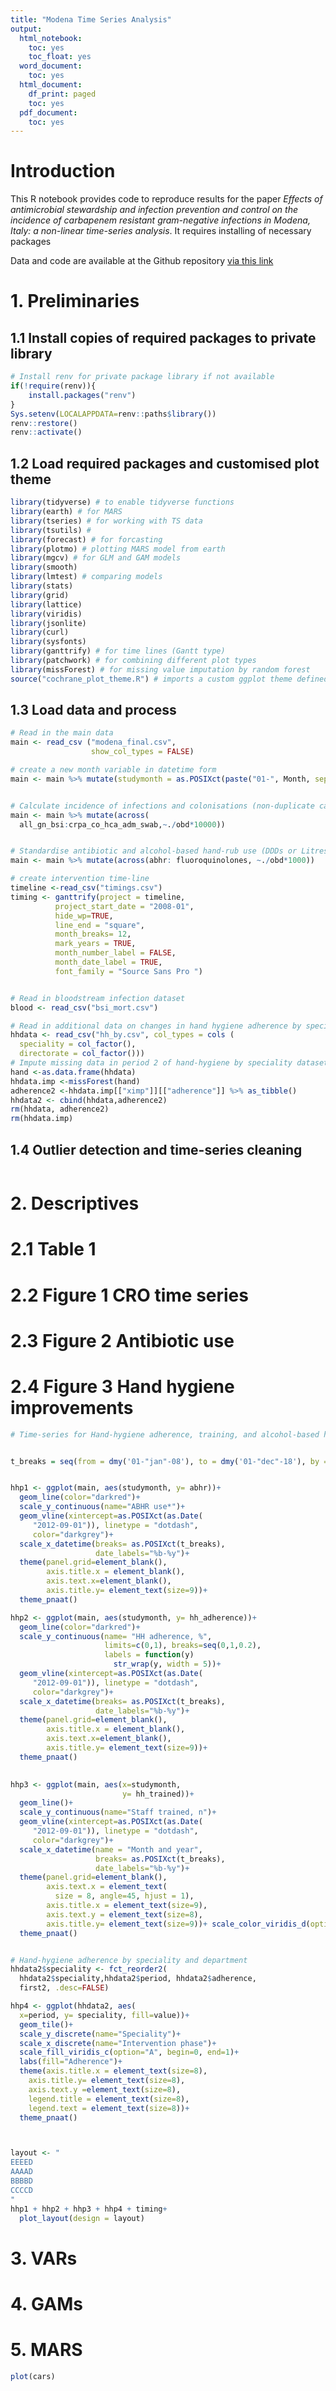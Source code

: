 ```yaml
---
title: "Modena Time Series Analysis"
output:
  html_notebook:
    toc: yes
    toc_float: yes
  word_document:
    toc: yes
  html_document:
    df_print: paged
    toc: yes
  pdf_document:
    toc: yes
---
```


# Introduction
This R notebook provides code to reproduce results for the paper *Effects of antimicrobial stewardship and infection prevention and control on the incidence of carbapenem resistant gram-negative infections in Modena, Italy: a non-linear time-series analysis*. 
It requires installing of necessary packages


Data and code are available at the Github repository
[via this link](https://github.com/TimLawes/modena_carbapenem_resistance)

# 1. Preliminaries
## 1.1 Install copies of required packages to private library
```r

# Install renv for private package library if not available
if(!require(renv)){
    install.packages("renv")
}
Sys.setenv(LOCALAPPDATA=renv::paths$library())
renv::restore()
renv::activate()
```

## 1.2 Load required packages and customised plot theme
```r

library(tidyverse) # to enable tidyverse functions
library(earth) # for MARS
library(tseries) # for working with TS data
library(tsutils) #
library(forecast) # for forcasting
library(plotmo) # plotting MARS model from earth
library(mgcv) # for GLM and GAM models
library(smooth)
library(lmtest) # comparing models 
library(stats)
library(grid)
library(lattice)
library(viridis)
library(jsonlite)
library(curl)
library(sysfonts)
library(ganttrify) # for time lines (Gantt type)
library(patchwork) # for combining different plot types
library(missForest) # for missing value imputation by random forest
source("cochrane_plot_theme.R") # imports a custom ggplot theme defined in other script
```

## 1.3 Load data and process
```r

# Read in the main data
main <- read_csv ("modena_final.csv",
                  show_col_types = FALSE)

# create a new month variable in datetime form
main <- main %>% mutate(studymonth = as.POSIXct(paste("01-", Month, sep = ""), format = "%d-%b-%y"))


# Calculate incidence of infections and colonisations (non-duplicate cases per 10 000 OBDs)
main <- main %>% mutate(across(
  all_gn_bsi:crpa_co_hca_adm_swab,~./obd*10000))


# Standardise antibiotic and alcohol-based hand-rub use (DDDs or Litres per 1000 OBDs)
main <- main %>% mutate(across(abhr: fluoroquinolones, ~./obd*1000))

# create intervention time-line
timeline <-read_csv("timings.csv")
timing <- ganttrify(project = timeline,
          project_start_date = "2008-01",
          hide_wp=TRUE,
          line_end = "square",
          month_breaks= 12,
          mark_years = TRUE,
          month_number_label = FALSE,
          month_date_label = TRUE,
          font_family = "Source Sans Pro ")


# Read in bloodstream infection dataset
blood <- read_csv("bsi_mort.csv")

# Read in additional data on changes in hand hygiene adherence by speciality
hhdata <- read_csv("hh_by.csv", col_types = cols (
  speciality = col_factor(),
  directorate = col_factor()))
# Impute missing data in period 2 of hand-hygiene by speciality dataset
hand <-as.data.frame(hhdata)
hhdata.imp <-missForest(hand)
adherence2 <-hhdata.imp[["ximp"]][["adherence"]] %>% as_tibble()
hhdata2 <- cbind(hhdata,adherence2)
rm(hhdata, adherence2)
rm(hhdata.imp)

```

## 1.4 Outlier detection and time-series cleaning
```r

```

# 2. Descriptives

# 2.1 Table 1
# 2.2 Figure 1 CRO time series
# 2.3 Figure 2 Antibiotic use
# 2.4 Figure 3 Hand hygiene improvements
```r

# Time-series for Hand-hygiene adherence, training, and alcohol-based hand-rub use (Litres per 1000 OBDs)


t_breaks = seq(from = dmy('01-"jan"-08'), to = dmy('01-"dec"-18'), by = '12 months')


hhp1 <- ggplot(main, aes(studymonth, y= abhr))+
  geom_line(color="darkred")+
  scale_y_continuous(name="ABHR use*")+
  geom_vline(xintercept=as.POSIXct(as.Date(
     "2012-09-01")), linetype = "dotdash", 
     color="darkgrey")+
  scale_x_datetime(breaks= as.POSIXct(t_breaks),
                   date_labels="%b-%y")+
  theme(panel.grid=element_blank(), 
        axis.title.x = element_blank(),
        axis.text.x=element_blank(),
        axis.title.y= element_text(size=9))+
  theme_pnaat()

hhp2 <- ggplot(main, aes(studymonth, y= hh_adherence))+
  geom_line(color="darkred")+
  scale_y_continuous(name= "HH adherence, %",
                     limits=c(0,1), breaks=seq(0,1,0.2),
                     labels = function(y)
                       str_wrap(y, width = 5))+
  geom_vline(xintercept=as.POSIXct(as.Date(
     "2012-09-01")), linetype = "dotdash", 
     color="darkgrey")+
  scale_x_datetime(breaks= as.POSIXct(t_breaks),
                   date_labels="%b-%y")+
  theme(panel.grid=element_blank(), 
        axis.title.x = element_blank(),
        axis.text.x=element_blank(),
        axis.title.y= element_text(size=9))+
  theme_pnaat()
    

hhp3 <- ggplot(main, aes(x=studymonth, 
                         y= hh_trained))+
  geom_line()+
  scale_y_continuous(name="Staff trained, n")+
  geom_vline(xintercept=as.POSIXct(as.Date(
     "2012-09-01")), linetype = "dotdash", 
     color="darkgrey")+
  scale_x_datetime(name = "Month and year", 
                   breaks= as.POSIXct(t_breaks),
                   date_labels="%b-%y")+
  theme(panel.grid=element_blank(),
        axis.text.x = element_text(
          size = 8, angle=45, hjust = 1),
        axis.title.x = element_text(size=9),
        axis.text.y = element_text(size=8),
        axis.title.y= element_text(size=9))+ scale_color_viridis_d(option="A")+
  theme_pnaat()


# Hand-hygiene adherence by speciality and department
hhdata2$speciality <- fct_reorder2(
  hhdata2$speciality,hhdata2$period, hhdata2$adherence,
  first2, .desc=FALSE)

hhp4 <- ggplot(hhdata2, aes(
  x=period, y= speciality, fill=value))+
  geom_tile()+
  scale_y_discrete(name="Speciality")+
  scale_x_discrete(name="Intervention phase")+
  scale_fill_viridis_c(option="A", begin=0, end=1)+
  labs(fill="Adherence")+
  theme(axis.title.x = element_text(size=8),
    axis.title.y= element_text(size=8),
    axis.text.y =element_text(size=8),
    legend.title = element_text(size=8),
    legend.text = element_text(size=8))+
  theme_pnaat()



layout <- "
EEEED
AAAAD
BBBBD
CCCCD
"
hhp1 + hhp2 + hhp3 + hhp4 + timing+
  plot_layout(design = layout)

```

# 3. VARs

# 4. GAMs

# 5. MARS



```r
plot(cars)
```

